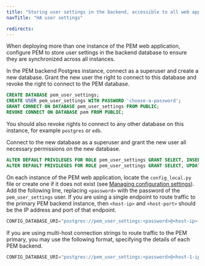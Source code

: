 ```yaml
---
title: "Storing user settings in the backend, accessible to all web application instances"
navTitle: "HA user settings"

redirects:
---
```


When deploying more than one instance of the PEM web application, configure PEM to store user settings in the backend database to ensure they are synchronized across all instances.

In the PEM backend Postgres instance, connect as a superuser and create a new database.
Grant the new user the right to connect to this database and revoke the right to connect to the PEM database.

```sql
CREATE DATABASE pem_user_settings;
CREATE USER pem_user_settings WITH PASSWORD 'choose-a-password';
GRANT CONNECT ON DATABASE pem_user_settings FROM PUBLIC;
REVOKE CONNECT ON DATABASE pem FROM PUBLIC;
```

You should also revoke rights to connect to any other database on this instance, for example `postgres` or `edb`.

Connect to the new database as a superuser and grant the new user all necessary permissions on the new database.

```sql
ALTER DEFAULT PRIVILEGES FOR ROLE pem_user_settings GRANT SELECT, INSERT, UPDATE, DELETE ON TABLES TO pem_user;
ALTER DEFAULT PRIVILEGES FOR ROLE pem_user_settings GRANT SELECT, UPDATE ON SEQUENCES TO pem_user;
```

On each instance of the PEM web application, locate the `config_local.py` file or create one if it does not exist (see [Managing configuration settings](/pem/latest/managing_configuration_settings.mdx)).
Add the following line, replacing `<password>` with the password of the `pem_user_settings` user.
If you are using a single endpoint to route traffic to the primary PEM backend instance, then `<host-ip>` and `<host-port>` should be the IP address and port of that endpoint.

```python
CONFIG_DATABASE_URI="postgres://pem_user_settings:<password>@<host-ip>:<host-port>/pem_user_settings"
```

If you are using multi-host connection strings to route traffic to the PEM primary, you may use the following format, specifying the details of each PEM backend.

```python
CONFIG_DATABASE_URI="postgres://pem_user_settings:<password>@<host-1-ip>:<host-1-port>,<host-2-ip>:<host-2-port>,<host-3-ip>:<host-3-port>/pem_user_settings"
```